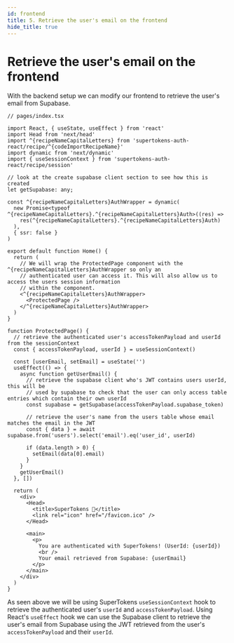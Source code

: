 ```yaml
---
id: frontend
title: 5. Retrieve the user's email on the frontend
hide_title: true
---
```


<!-- COPY DOCS -->
<!-- ./thirdpartyemailpassword/supabase-intergration/frontend-changes.mdx -->

# Retrieve the user's email on the frontend

With the backend setup we can modify our frontend to retrieve the user's email from Supabase.

```tsx
// pages/index.tsx

import React, { useState, useEffect } from 'react'
import Head from 'next/head'
import ^{recipeNameCapitalLetters} from 'supertokens-auth-react/recipe/^{codeImportRecipeName}'
import dynamic from 'next/dynamic'
import { useSessionContext } from 'supertokens-auth-react/recipe/session'

// look at the create supabase client section to see how this is created
let getSupabase: any;

const ^{recipeNameCapitalLetters}AuthWrapper = dynamic(
  new Promise<typeof ^{recipeNameCapitalLetters}.^{recipeNameCapitalLetters}Auth>((res) =>
    res(^{recipeNameCapitalLetters}.^{recipeNameCapitalLetters}Auth)
  ),
  { ssr: false }
)

export default function Home() {
  return (
    // We will wrap the ProtectedPage component with the ^{recipeNameCapitalLetters}AuthWrapper so only an
    // authenticated user can access it. This will also allow us to access the users session information
    // within the component.
    <^{recipeNameCapitalLetters}AuthWrapper>
      <ProtectedPage />
    </^{recipeNameCapitalLetters}AuthWrapper>
  )
}

function ProtectedPage() {
  // retrieve the authenticated user's accessTokenPayload and userId from the sessionContext
  const { accessTokenPayload, userId } = useSessionContext()

  const [userEmail, setEmail] = useState('')
  useEffect(() => {
    async function getUserEmail() {
      // retrieve the supabase client who's JWT contains users userId, this will be
      // used by supabase to check that the user can only access table entries which contain their own userId
      const supabase = getSupabase(accessTokenPayload.supabase_token)

      // retrieve the user's name from the users table whose email matches the email in the JWT
      const { data } = await supabase.from('users').select('email').eq('user_id', userId)

      if (data.length > 0) {
        setEmail(data[0].email)
      }
    }
    getUserEmail()
  }, [])

  return (
    <div>
      <Head>
        <title>SuperTokens 💫</title>
        <link rel="icon" href="/favicon.ico" />
      </Head>

      <main>
        <p>
          You are authenticated with SuperTokens! (UserId: {userId})
          <br />
          Your email retrieved from Supabase: {userEmail}
        </p>
      </main>
    </div>
  )
}
```

As seen above we will be using SuperTokens `useSessionContext` hook to retrieve the authenticated user's `userId` and `accessTokenPayload`. Using React's `useEffect` hook we can use the Supabase client to retrieve the user's email from Supabase using the JWT retrieved from the user's `accessTokenPayload` and their `userId`.
